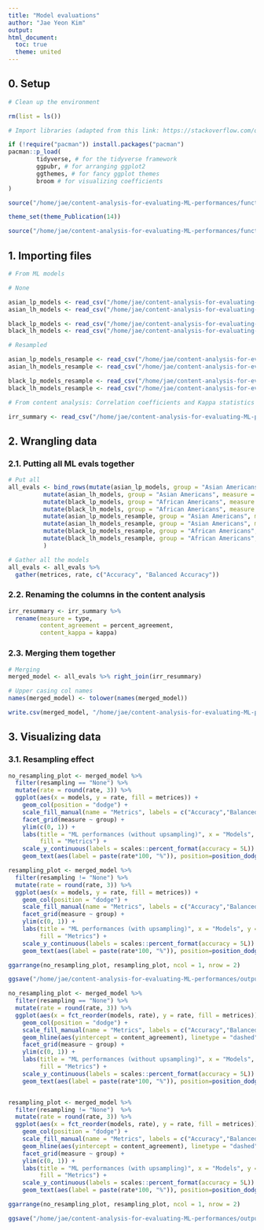 ```yaml
---
title: "Model evaluations"
author: "Jae Yeon Kim"
output:
html_document: 
  toc: true
  theme: united
---
```


## 0. Setup 

```r

# Clean up the environment

rm(list = ls())

# Import libraries (adapted from this link: https://stackoverflow.com/questions/4090169/elegant-way-to-check-for-missing-packages-and-install-them)

if (!require("pacman")) install.packages("pacman")
pacman::p_load(
        tidyverse, # for the tidyverse framework
        ggpubr, # for arranging ggplot2 
        ggthemes, # for fancy ggplot themes
        broom # for visualizing coefficients
)

source("/home/jae/content-analysis-for-evaluating-ML-performances/functions/theme_publications.r")

theme_set(theme_Publication(14))

source("/home/jae/content-analysis-for-evaluating-ML-performances/functions/text_analysis.r")

```

## 1. Importing files 

```r

# From ML models 

# None 

asian_lp_models <- read_csv("/home/jae/content-analysis-for-evaluating-ML-performances/processed_data/asian_lp_models_gran.csv")[,-1]
asian_lh_models <- read_csv("/home/jae/content-analysis-for-evaluating-ML-performances/processed_data/asian_lh_models_gran.csv")[,-1]

black_lp_models <- read_csv("/home/jae/content-analysis-for-evaluating-ML-performances/processed_data/black_lp_models_gran.csv")[,-1]
black_lh_models <- read_csv("/home/jae/content-analysis-for-evaluating-ML-performances/processed_data/black_lh_models_gran.csv")[,-1]

# Resampled 

asian_lp_models_resample <- read_csv("/home/jae/content-analysis-for-evaluating-ML-performances/processed_data/asian_lp_models_resample_gran.csv")[,-1]
asian_lh_models_resample <- read_csv("/home/jae/content-analysis-for-evaluating-ML-performances/processed_data/asian_lh_models_resample_gran.csv")[,-1]

black_lp_models_resample <- read_csv("/home/jae/content-analysis-for-evaluating-ML-performances/processed_data/black_lp_models_resample_gran.csv")[,-1]
black_lh_models_resample <- read_csv("/home/jae/content-analysis-for-evaluating-ML-performances/processed_data/black_lh_models_resample_gran.csv")[,-1]

# From content analysis: Correlation coefficients and Kappa statistics 

irr_summary <- read_csv("/home/jae/content-analysis-for-evaluating-ML-performances/processed_data/irr_summary.csv")[,-1]

```
## 2. Wrangling data

### 2.1. Putting all ML evals together

```r
  
# Put all 
all_evals <- bind_rows(mutate(asian_lp_models, group = "Asian Americans", measure = "Linked progress", resampling = "None"),
          mutate(asian_lh_models, group = "Asian Americans", measure = "Linked hurt", resampling = "None"),
          mutate(black_lp_models, group = "African Americans", measure = "Linked progress", resampling = "None"),
          mutate(black_lh_models, group = "African Americans", measure = "Linked hurt", resampling = "None"),
          mutate(asian_lp_models_resample, group = "Asian Americans", measure = "Linked progress", resampling = "Upsampling"),
          mutate(asian_lh_models_resample, group = "Asian Americans", measure = "Linked hurt", resampling = "Upsampling"),
          mutate(black_lp_models_resample, group = "African Americans", measure = "Linked progress", resampling = "Upsampling"),
          mutate(black_lh_models_resample, group = "African Americans", measure = "Linked hurt", resampling = "Upsampling")
          )

# Gather all the models 
all_evals <- all_evals %>%
  gather(metrices, rate, c("Accuracy", "Balanced Accuracy"))

```

### 2.2. Renaming the columns in the content analysis 

```r

irr_resummary <- irr_summary %>%
  rename(measure = type, 
         content_agreement = percent_agreement, 
         content_kappa = kappa)

```

### 2.3. Merging them together 

```r

# Merging 
merged_model <- all_evals %>% right_join(irr_resummary) 

# Upper casing col names 
names(merged_model) <- tolower(names(merged_model))

write.csv(merged_model, "/home/jae/content-analysis-for-evaluating-ML-performances/processed_data/merged_model50.csv")
```

## 3. Visualizing data 

### 3.1. Resampling effect  

```r

no_resampling_plot <- merged_model %>%
  filter(resampling == "None") %>%
  mutate(rate = round(rate, 3)) %>%
  ggplot(aes(x = models, y = rate, fill = metrices)) +
    geom_col(position = "dodge") +
    scale_fill_manual(name = "Metrics", labels = c("Accuracy","Balanced accuracy"), values=c("red","blue")) +
    facet_grid(measure ~ group) +
    ylim(c(0, 1)) +
    labs(title = "ML performances (without upsampling)", x = "Models", y = "Rate",
         fill = "Metrics") +
    scale_y_continuous(labels = scales::percent_format(accuracy = 5L)) +
    geom_text(aes(label = paste(rate*100, "%")), position=position_dodge(width=0.9), vjust=-0.25) 

resampling_plot <- merged_model %>%
  filter(resampling != "None") %>%
  mutate(rate = round(rate, 3)) %>%
  ggplot(aes(x = models, y = rate, fill = metrices)) +
    geom_col(position = "dodge") +
    scale_fill_manual(name = "Metrics", labels = c("Accuracy","Balanced accuracy"), values=c("red","blue")) +
    facet_grid(measure ~ group) +
    ylim(c(0, 1)) +
    labs(title = "ML performances (with upsampling)", x = "Models", y = "Rate",
         fill = "Metrics") +
    scale_y_continuous(labels = scales::percent_format(accuracy = 5L)) +
    geom_text(aes(label = paste(rate*100, "%")), position=position_dodge(width=0.9), vjust=-0.25) 

ggarrange(no_resampling_plot, resampling_plot, ncol = 1, nrow = 2)

ggsave("/home/jae/content-analysis-for-evaluating-ML-performances/outputs/ml_performances_gran.png", height = 17, width = 10)

```

```r

no_resampling_plot <- merged_model %>%
  filter(resampling == "None") %>%
  mutate(rate = round(rate, 3)) %>%
  ggplot(aes(x = fct_reorder(models, rate), y = rate, fill = metrices)) +
    geom_col(position = "dodge") +
    scale_fill_manual(name = "Metrics", labels = c("Accuracy","Balanced accuracy"), values=c("red","blue")) +
    geom_hline(aes(yintercept = content_agreement), linetype = "dashed") +
    facet_grid(measure ~ group) +
    ylim(c(0, 1)) +
    labs(title = "ML performances (without upsampling)", x = "Models", y = "Rate",
         fill = "Metrics") +
    scale_y_continuous(labels = scales::percent_format(accuracy = 5L)) +
    geom_text(aes(label = paste(rate*100, "%")), position=position_dodge(width=0.9), vjust=-0.25) 


resampling_plot <- merged_model %>%
  filter(resampling != "None")  %>%
  mutate(rate = round(rate, 3)) %>%
  ggplot(aes(x = fct_reorder(models, rate), y = rate, fill = metrices)) +
    geom_col(position = "dodge") +
    scale_fill_manual(name = "Metrics", labels = c("Accuracy","Balanced accuracy"), values=c("red","blue")) +
    geom_hline(aes(yintercept = content_agreement), linetype = "dashed") +
    facet_grid(measure ~ group) +
    ylim(c(0, 1)) +
    labs(title = "ML performances (with upsampling)", x = "Models", y = "Rate",
         fill = "Metrics") +
    scale_y_continuous(labels = scales::percent_format(accuracy = 5L)) +
    geom_text(aes(label = paste(rate*100, "%")), position=position_dodge(width=0.9), vjust=-0.25) 

ggarrange(no_resampling_plot, resampling_plot, ncol = 1, nrow = 2)

ggsave("/home/jae/content-analysis-for-evaluating-ML-performances/outputs/ml_content_gran.png", height = 17, width = 10)
```

